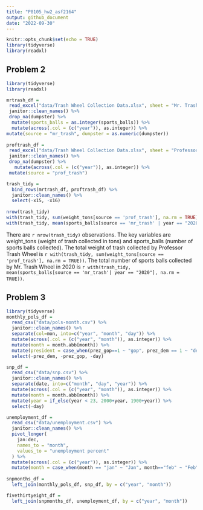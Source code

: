 ```yaml
---
title: "P8105_hw2_asf2164"
output: github_document
date: "2022-09-30"
---
```


```r
knitr::opts_chunk$set(echo = TRUE)
library(tidyverse)
library(readxl)
```

## Problem 2

```r
library(tidyverse)
library(readxl)

mrtrash_df = 
 read_excel("data/Trash Wheel Collection Data.xlsx", sheet = "Mr. Trash Wheel") %>% 
 janitor::clean_names() %>% 
 drop_na(dumpster) %>% 
  mutate(sports_balls = as.integer(sports_balls)) %>% 
  mutate(across(.col = (c("year")), as.integer)) %>% 
mutate(source = "mr_trash", dumpster = as.numeric(dumpster)) 
           
proftrash_df = 
 read_excel("data/Trash Wheel Collection Data.xlsx", sheet = "Professor Trash Wheel") %>%
 janitor::clean_names() %>% 
 drop_na(dumpster) %>%
   mutate(across(.col = (c("year")), as.integer)) %>% 
 mutate(source = "prof_trash")

trash_tidy = 
  bind_rows(mrtrash_df, proftrash_df) %>% 
  janitor::clean_names() %>% 
  select(-x15, -x16) 
 
nrow(trash_tidy)
with(trash_tidy, sum(weight_tons[source == 'prof_trash'], na.rm = TRUE))
with(trash_tidy, mean(sports_balls[source == 'mr_trash' | year == "2020"], na.rm = TRUE))


```

There are `r nrow(trash_tidy)` observations. The key variables are weight_tons (weight of trash collected in tons) and sports_balls (number of sports balls collected). The total weight of trash collected by Professor Trash Wheel is `r with(trash_tidy, sum(weight_tons[source == 'prof_trash'], na.rm = TRUE))`. The total number of sports balls collected by Mr. Trash Wheel in 2020 is `r with(trash_tidy, mean(sports_balls[source == 'mr_trash'| year == "2020"], na.rm = TRUE))`. 

## Problem 3

```r
library(tidyverse)
monthly_pols_df = 
  read_csv("data/pols-month.csv") %>% 
  janitor::clean_names() %>% 
  separate(col=mon, into=c("year", "month", "day")) %>%
  mutate(across(.col = (c("year", "month")), as.integer)) %>% 
  mutate(month = month.abb[month]) %>% 
  mutate(president = case_when(prez_gop==1 ~ "gop", prez_dem == 1 ~ "dem")) %>% 
  select(-prez_dem, -prez_gop, -day)  

snp_df = 
  read_csv("data/snp.csv") %>% 
  janitor::clean_names() %>% 
  separate(date, into=c("month", "day", "year")) %>% 
  mutate(across(.col = (c("year", "month")), as.integer)) %>% 
  mutate(month = month.abb[month]) %>% 
  mutate(year = if_else(year < 23, 2000+year, 1900+year)) %>% 
  select(-day)

unemployment_df = 
  read_csv("data/unemployment.csv") %>% 
  janitor::clean_names() %>% 
  pivot_longer(
    jan:dec, 
    names_to = "month",
    values_to = "unemployment percent"
  ) %>%
  mutate(across(.col = (c("year")), as.integer)) %>% 
  mutate(month = case_when(month == "jan" ~ "Jan", month=="feb" ~ "Feb", month=="mar" ~ "Mar", month=="apr" ~ "Apr", month=="may" ~ "May", month=="jun" ~ "Jun", month=="jul" ~ "Jul", month=="aug" ~ "Aug", month=="sep" ~ "Sep", month=="oct" ~ "Oct", month=="nov" ~ "Nov", month=="dec" ~ "Dec"))
  
snpmonths_df = 
  left_join(monthly_pols_df, snp_df, by = c("year", "month"))

fivethirtyeight_df =
  left_join(snpmonths_df, unemployment_df, by = c("year", "month"))


```




